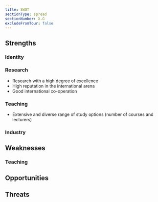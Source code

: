```yaml
---
title: SWOT
sectionType: spread
sectionNumber: X.G
excludeFromTour: false
---
```


<div class="spread--left spread-area--c-1_3">

## Strengths

### Identity

### Research

- Research with a high degree of excellence
- High reputation in the international arena
- Good international co-operation

### Teaching

- Extensive and diverse range of study options (number of courses and lecturers)

### Industry

</div>

<div class="spread--left spread-area--c-3_3">

## Weaknesses

### Teaching

</div>

<div class="spread--right spread-area--c-1_3">

## Opportunities

</div>

<div class="spread--right spread-area--c-">

## Threats

</div>
